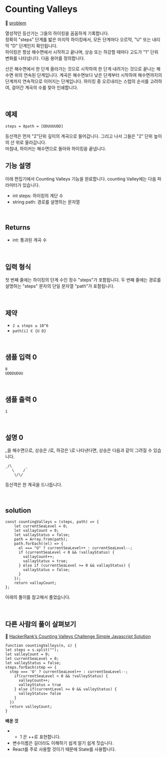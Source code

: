 # Counting Valleys

🔗 [problem](https://www.hackerrank.com/domains/algorithms?filters%5Bstatus%5D%5B%5D=unsolved&badge_type=problem-solving)

열성적인 등산가는 그들의 하이킹을 꼼꼼하게 기록합니다.  
정확히 "steps" 단계를 밟은 마지막 하이킹에서, 모든 단계마다 오르막, "U" 또는 내리막 "D" 단계인지 확인됩니다.  
하이킹은 항상 해수면에서 시작하고 끝나며, 상승 또는 하강할 때마다 고도가 "1" 단위 변화를 나타냅니다. 다음 용어를 정의합니다.

산은 해수면에서 한 단계 올라가는 것으로 시작하여 한 단계 내려가는 것으로 끝나는 해수면 위의 연속된 단계입니다.
계곡은 해수면보다 낮은 단계부터 시작하여 해수면까지의 단계까지 연속적으로 이어지는 단계입니다.
하이킹 중 오르내리는 스텝의 순서를 고려하여, 걸어간 계곡의 수를 찾아 인쇄합니다.

<br />

## 예제

`steps = 8path = [DDUUUUDD]`

등산객은 먼저 "2"단위 깊이의 계곡으로 들어갑니다. 그리고 나서 그들은 "2" 단위 높이의 산 위로 올라갑니다.  
마침내, 하이커는 해수면으로 돌아와 하이킹을 끝냅니다.

## 기능 설명

아래 편집기에서 Counting Valleys 기능을 완료합니다.
counting Valley에는 다음 파라미터가 있습니다.

- int steps: 하이킹의 계단 수
- string path: 경로를 설명하는 문자열

<br />

## Returns

- int: 통과된 계곡 수

<br />

## 입력 형식

첫 번째 줄에는 하이킹의 단계 수인 정수 "steps"가 포함됩니다.
두 번째 줄에는 경로를 설명하는 "steps" 문자의 단일 문자열 "path"가 포함됩니다.

<br />

## 제약

- `2 ≤ steps ≤ 10^6`
- `path[i] ∈ {U D}`

<br />

## 샘플 입력 0

```
8
UDDDUDUU
```

<br />

## 샘플 출력 0

```
1
```

<br />

## 설명 0

\_을 해수면으로, 상승은 /로, 하강은 \로 나타낸다면, 상승은 다음과 같이 그려질 수 있습니다.

```
_/\      _
   \    /
    \/\/
```

등산객은 한 계곡을 드나듭니다.

<br />

## solution

```JS
const countingValleys = (steps, path) => {
    let currentSeaLevel = 0;
    let vallayCount = 0;
    let vallayStatus = false;
    path = Array.from(path);
    path.forEach((el) => {
      el === "U" ? currentSeaLevel++ : currentSeaLevel--;
      if (currentSeaLevel < 0 && !vallayStatus) {
        vallayCount++;
        vallayStatus = true;
      } else if (currentSeaLevel >= 0 && vallayStatus) {
        vallayStatus = false;
      }
    });
    return vallayCount;
};
```

아래의 풀이를 참고해서 풀었습니다.

<br />

## 다른 사람의 풀이 살펴보기

🔗 [HackerRank’s Counting Valleys Challenge Simple Javascript Solution](https://medium.com/swlh/hackerranks-counting-valleys-challenge-c21e51d6ce9d)

```JS
function countingValleys(n, s) {
let steps = s.split("");
let valleyCount = 0;
let currentSeaLevel = 0;
let valleyStatus = false;
steps.forEach(step => {
  step === 'U' ? currentSeaLevel++ : currentSeaLevel--;
    if(currentSeaLevel < 0 && !valleyStatus) {
      valleyCount++;
      valleyStatus = true
    } else if(currentLevel >= 0 && valleyStatus) {
      valleyStatus= false
    }
  })
  return valleyCount;
}
```

**배운 것**

- - 1 은 ++로 표현합니다.
- 변수이름은 길더라도 이해하기 쉽게 알기 쉽게 짓습니다.
- React를 주로 사용할 것이기 때문에 State를 사용합니다.

<br />
